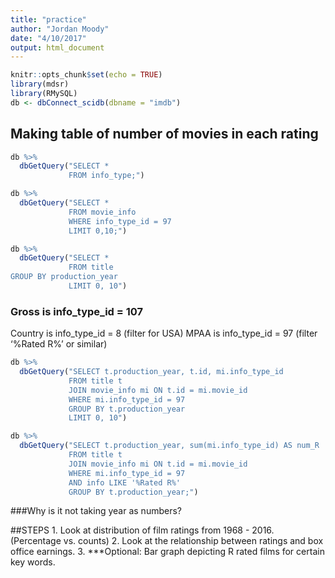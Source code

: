 ```yaml
---
title: "practice"
author: "Jordan Moody"
date: "4/10/2017"
output: html_document
---
```


```r
knitr::opts_chunk$set(echo = TRUE)
library(mdsr)
library(RMySQL)
db <- dbConnect_scidb(dbname = "imdb")
```

## Making table of number of movies in each rating
```r
db %>%
  dbGetQuery("SELECT *
             FROM info_type;")

```
```r
db %>%
  dbGetQuery("SELECT *
             FROM movie_info
             WHERE info_type_id = 97
             LIMIT 0,10;")
```
```r
db %>%
  dbGetQuery("SELECT *
             FROM title
GROUP BY production_year
             LIMIT 0, 10")
```
### Gross is info_type_id = 107
Country is info_type_id = 8 (filter for USA)
MPAA is info_type_id = 97 (filter '%Rated R%' or similar)
```r
db %>%
  dbGetQuery("SELECT t.production_year, t.id, mi.info_type_id
             FROM title t
             JOIN movie_info mi ON t.id = mi.movie_id
             WHERE mi.info_type_id = 97
             GROUP BY t.production_year
             LIMIT 0, 10")
```
```r
db %>%
  dbGetQuery("SELECT t.production_year, sum(mi.info_type_id) AS num_R
             FROM title t
             JOIN movie_info mi ON t.id = mi.movie_id
             WHERE mi.info_type_id = 97
             AND info LIKE '%Rated R%'
             GROUP BY t.production_year;")

```
###Why is it not taking year as numbers?

##STEPS
1. Look at distribution of film ratings from 1968 - 2016. (Percentage vs. counts)
2. Look at the relationship between ratings and box office earnings.
3. ***Optional: Bar graph depicting R rated films for certain key words. 